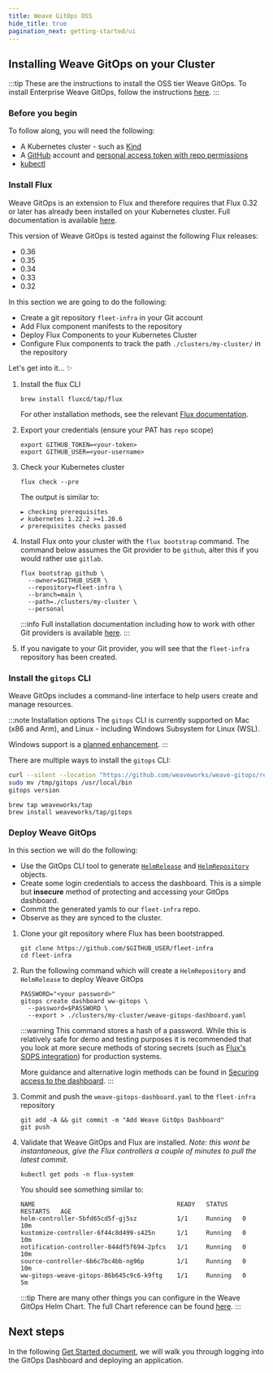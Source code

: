 ```yaml
---
title: Weave GitOps OSS
hide_title: true
pagination_next: getting-started/ui
---
```


## Installing Weave GitOps on your Cluster

:::tip
These are the instructions to install the OSS tier Weave GitOps. To install Enterprise
Weave GitOps, follow the instructions [here][ee-install].
:::

### Before you begin

To follow along, you will need the following:
- A Kubernetes cluster - such as [Kind][kind]
- A [GitHub][github] account and [personal access token with repo permissions][pat]
- [kubectl][kubectl]

### Install Flux

Weave GitOps is an extension to Flux and therefore requires that Flux 0.32 or
later has already been installed on your Kubernetes cluster. Full documentation
is available [here][fl-install].

This version of Weave GitOps is tested against the following Flux releases:
* 0.36
* 0.35
* 0.34
* 0.33
* 0.32

In this section we are going to do the following:

- Create a git repository `fleet-infra` in your Git account
- Add Flux component manifests to the repository
- Deploy Flux Components to your Kubernetes Cluster
- Configure Flux components to track the path `./clusters/my-cluster/` in the repository

Let's get into it... :sparkles:

1. Install the flux CLI

   ```
   brew install fluxcd/tap/flux
   ```

   For other installation methods, see the relevant [Flux documentation][fl-install].

1. Export your credentials (ensure your PAT has `repo` scope)

   ```
   export GITHUB_TOKEN=<your-token>
   export GITHUB_USER=<your-username>
   ```

1. Check your Kubernetes cluster

   ```
   flux check --pre
   ```

   The output is similar to:
   ```
   ► checking prerequisites
   ✔ kubernetes 1.22.2 >=1.20.6
   ✔ prerequisites checks passed
   ```

1. Install Flux onto your cluster with the `flux bootstrap` command. The command
	below assumes the Git provider to be `github`, alter this if you would rather use
	`gitlab`.

   ```
   flux bootstrap github \
     --owner=$GITHUB_USER \
     --repository=fleet-infra \
     --branch=main \
     --path=./clusters/my-cluster \
     --personal
   ```

	:::info
	Full installation documentation including how to work with other Git providers is available [here][fl-install].
	:::

1. If you navigate to your Git provider, you will see that the `fleet-infra`
	repository has been created.

### Install the `gitops` CLI

Weave GitOps includes a command-line interface to help users create and manage resources.

:::note Installation options
The `gitops` CLI is currently supported on Mac (x86 and Arm), and Linux - including Windows Subsystem for Linux (WSL).

Windows support is a [planned enhancement](https://github.com/weaveworks/weave-gitops/issues/663).
:::

There are multiple ways to install the `gitops` CLI:


<Tabs groupId="installation" default>
<TabItem value="curl" label="curl">

```bash
curl --silent --location "https://github.com/weaveworks/weave-gitops/releases/download/v0.18.0/gitops-$(uname)-$(uname -m).tar.gz" | tar xz -C /tmp
sudo mv /tmp/gitops /usr/local/bin
gitops version
```

</TabItem>
<TabItem value="homebrew" label="Homebrew">

```console
brew tap weaveworks/tap
brew install weaveworks/tap/gitops
```

</TabItem>
</Tabs>

### Deploy Weave GitOps

In this section we will do the following:

- Use the GitOps CLI tool to generate [`HelmRelease`][helm-rel] and [`HelmRepository`][helm-repo] objects.
- Create some login credentials to access the dashboard. This is a simple but **insecure**
  method of protecting and accessing your GitOps dashboard.
- Commit the generated yamls to our `fleet-infra` repo.
- Observe as they are synced to the cluster.

1. Clone your git repository where Flux has been bootstrapped.

   ```
   git clone https://github.com/$GITHUB_USER/fleet-infra
   cd fleet-infra
   ```

1. Run the following command which will create a `HelmRepository` and `HelmRelease` to deploy Weave GitOps

   ```
   PASSWORD="<your password>"
   gitops create dashboard ww-gitops \
     --password=$PASSWORD \
     --export > ./clusters/my-cluster/weave-gitops-dashboard.yaml
   ```

	:::warning
	This command stores a hash of a password.  While this is relatively safe for demo
	and testing purposes it is recommended that you look at more secure methods of storing secrets
	(such as [Flux's SOPS integration][sops]) for production systems.

	More guidance and alternative login methods can be found in [Securing access to the dashboard][dash-access].
	:::

1. Commit and push the `weave-gitops-dashboard.yaml` to the `fleet-infra` repository

   ```
   git add -A && git commit -m "Add Weave GitOps Dashboard"
   git push
   ```

1. Validate that Weave GitOps and Flux are installed. _Note: this wont be instantaneous,
	give the Flux controllers a couple of minutes to pull the latest commit._

   ```
   kubectl get pods -n flux-system
   ```

   You should see something similar to:

   ```
   NAME                                       READY   STATUS    RESTARTS   AGE
   helm-controller-5bfd65cd5f-gj5sz           1/1     Running   0          10m
   kustomize-controller-6f44c8d499-s425n      1/1     Running   0          10m
   notification-controller-844df5f694-2pfcs   1/1     Running   0          10m
   source-controller-6b6c7bc4bb-ng96p         1/1     Running   0          10m
   ww-gitops-weave-gitops-86b645c9c6-k9ftg    1/1     Running   0          5m
   ```

	:::tip
	There are many other things you can configure in the Weave GitOps Helm Chart.
	The full Chart reference can be found [here](../references/helm-reference.md).
	:::

## Next steps

In the following [Get Started document](../getting-started/ui.mdx), we will walk you
through logging into the GitOps Dashboard and deploying an application.

[ee-install]: ../../../../enterprise/installation
[kind]: https://kind.sigs.k8s.io/docs/user/quick-start/
[github]: https://github.com
[pat]: https://help.github.com/github/authenticating-to-github/creating-a-personal-access-token-for-the-command-line
[kubectl]: https://kubernetes.io/docs/tasks/tools/#kubectl
[fl-install]: https://fluxcd.io/docs/installation/
[dash-access]: ../configuration/securing-access-to-the-dashboard.mdx
[sops]: https://fluxcd.io/docs/guides/mozilla-sops/
[helm-repo]: https://fluxcd.io/flux/components/source/helmrepositories/#writing-a-helmrepository-spec
[helm-rel]: https://fluxcd.io/flux/components/helm/helmreleases/
